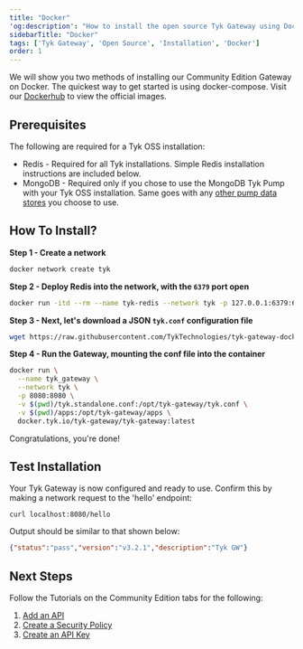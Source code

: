 ```yaml
---
title: "Docker"
'og:description': "How to install the open source Tyk Gateway using Docker Compose or as Docker Standalone"
sidebarTitle: "Docker"
tags: ['Tyk Gateway', 'Open Source', 'Installation', 'Docker']
order: 1
---
```


We will show you two methods of installing our Community Edition Gateway on Docker.
The quickest way to get started is using docker-compose. Visit our [Dockerhub](https://hub.docker.com/u/tykio/) to view the official images.

## Prerequisites

The following are required for a Tyk OSS installation:
 - Redis   - Required for all Tyk installations.
             Simple Redis installation instructions are included below.
 - MongoDB - Required only if you chose to use the MongoDB Tyk Pump with your Tyk OSS installation. Same goes with any [other pump data stores](/5.6/tyk-stack/tyk-pump/other-data-stores) you choose to use.

## How To Install?

**Step 1 - Create a network**

```bash
docker network create tyk
```

**Step 2 - Deploy Redis into the network, with the `6379` port open**

```bash
docker run -itd --rm --name tyk-redis --network tyk -p 127.0.0.1:6379:6379 redis:4.0-alpine
```

**Step 3 - Next, let's download a JSON `tyk.conf` configuration file**

```bash
wget https://raw.githubusercontent.com/TykTechnologies/tyk-gateway-docker/master/tyk.standalone.conf
```

**Step 4 - Run the Gateway, mounting the conf file into the container**

```bash
docker run \
  --name tyk_gateway \
  --network tyk \
  -p 8080:8080 \
  -v $(pwd)/tyk.standalone.conf:/opt/tyk-gateway/tyk.conf \
  -v $(pwd)/apps:/opt/tyk-gateway/apps \
  docker.tyk.io/tyk-gateway/tyk-gateway:latest
```

Congratulations, you're done!




## Test Installation

Your Tyk Gateway is now configured and ready to use. Confirm this by making a network request to the 'hello' endpoint:

```console
curl localhost:8080/hello
```

Output should be similar to that shown below:
```json
{"status":"pass","version":"v3.2.1","description":"Tyk GW"}
```


## Next Steps

Follow the Tutorials on the Community Edition tabs for the following:

1. [Add an API](/5.6/getting-started/create-api)
2. [Create a Security Policy](/5.6/getting-started/create-security-policy)
3. [Create an API Key](/5.6/getting-started/create-api-key)
